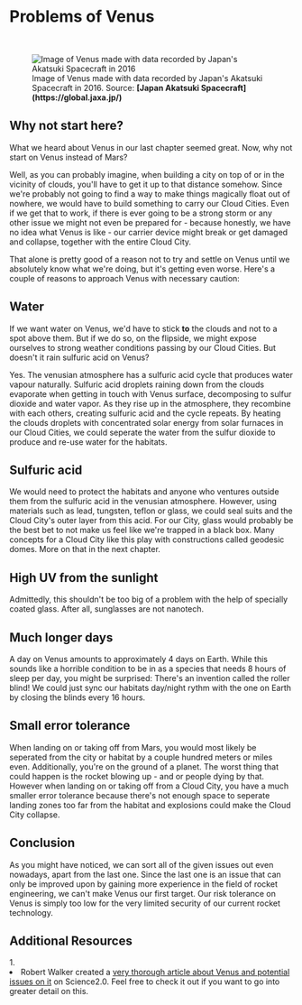 
# Problems of Venus

<ReadingTime />

<br/>
<figure>
<Image src={require(".//../../../resources/images/venus3.png")} alt="Image of Venus made with data recorded by Japan's Akatsuki Spacecraft in 2016" />
<figcaption style={{ color: "rgb(156, 156, 156)", fontSize: "14px", marginTop: "2px" }}>Image of Venus made with data recorded by Japan's Akatsuki Spacecraft in 2016. Source: <strong>[Japan Akatsuki Spacecraft](https://global.jaxa.jp/)</strong></figcaption>
</figure>

## Why not start here?
What we heard about Venus in our last chapter seemed great. Now, why not start on Venus instead of Mars?

Well, as you can probably imagine, when building a city on top of or in the vicinity of clouds, you'll have to get it up to that distance somehow. Since we're probably not going to find a way to make things magically
float out of nowhere, we would have to build something to carry our Cloud Cities. Even if we get that to work, if there is ever going to be a strong storm or any other issue we might not even be prepared for - because honestly, we have no idea what Venus is like - our carrier device might break or get damaged and collapse, together with the entire Cloud City. 

That alone is pretty good of a reason not to try and settle on Venus until we absolutely know what we're doing, but it's getting even worse. Here's a couple of reasons to approach Venus with necessary caution:

## Water 
If we want water on Venus, we'd have to stick <strong>to</strong> the clouds and not to a spot above them. But if we do so, on the flipside, we might expose ourselves to strong weather conditions passing by our Cloud Cities. But doesn't it rain sulfuric acid on Venus? 

Yes. The venusian atmosphere has a sulfuric acid cycle that produces water vapour naturally. Sulfuric acid droplets raining down from the clouds evaporate when getting in touch with Venus surface, decomposing to sulfur dioxide and water vapor. As they rise up in the atmosphere, they recombine with each others, creating sulfuric acid and the cycle repeats. By heating the clouds droplets with concentrated solar energy from solar furnaces in our Cloud Cities, we could seperate the water from the sulfur dioxide to produce and re-use water for the habitats.

## Sulfuric acid 
We would need to protect the habitats and anyone who ventures outside them from the sulfuric acid in the venusian atmosphere. However, using materials such as lead, tungsten, teflon or glass, we could seal suits and the Cloud City's outer layer from this acid. For our City, glass would probably be the best bet to not make us feel like we're trapped in a black box. Many concepts for a Cloud City like this play with constructions called geodesic domes. More on that in the next chapter.

## High UV from the sunlight 
Admittedly, this shouldn't be too big of a problem with the help of specially coated glass. After all, sunglasses are not nanotech.

## Much longer days 
A day on Venus amounts to approximately 4 days on Earth. While this sounds like a horrible condition to be in as a species that needs 8 hours of sleep per day, you might be surprised: There's an invention called the roller blind! We could just sync our habitats day/night rythm with the one on Earth by closing the blinds every 16 hours.

## Small error tolerance 
When landing on or taking off from Mars, you would most likely be seperated from the city or habitat by a couple hundred meters or miles even. Additionally, you're on the ground of a planet. The worst thing that could happen is the rocket blowing up - and or people dying by that. However when landing on or taking off from a Cloud City, you have a much smaller error tolerance because there's not enough space to seperate landing zones too far from the habitat and explosions could make the Cloud City collapse.

## Conclusion
As you might have noticed, we can sort all of the given issues out even nowadays, apart from the last one. Since the last one is an issue that can only be improved upon by gaining more experience in the field of rocket engineering, we can't make Venus our first target. Our risk tolerance on Venus is simply too low for the very limited security of our current rocket technology.


<SaveArticleSection article="venus-problems"/>

## Additional Resources
<AdditionalResources>
  <div>
    <span>1. </span><li>Robert Walker created a <a href="https://www.science20.com/robert_inventor/will_we_build_colonies_that_float_over_venus_like_buckminster_fullers_cloud_nine-127573" target="_blank">very thorough article about Venus and potential issues on it</a> on Science2.0. Feel free to check it out if you want to go into greater detail on this.</li>
  </div>
</AdditionalResources>


<Analytics />



